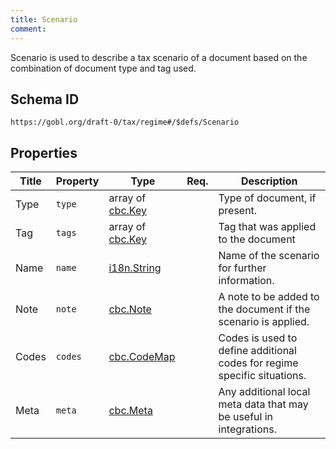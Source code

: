 ```yaml
---
title: Scenario
comment: 
---
```


Scenario is used to describe a tax scenario of a document based on the combination of document type and tag used.

## Schema ID

`https://gobl.org/draft-0/tax/regime#/$defs/Scenario`

## Properties

| Title | Property | Type                                 | Req. | Description                                                              |
|-------|----------|--------------------------------------|------|--------------------------------------------------------------------------|
| Type  | `type`   | array of [cbc.Key](/draft-0/cbc/key) |      | Type of document, if present.                                            |
| Tag   | `tags`   | array of [cbc.Key](/draft-0/cbc/key) |      | Tag that was applied to the document                                     |
| Name  | `name`   | [i18n.String](/draft-0/i18n/string)  |      | Name of the scenario for further information.                            |
| Note  | `note`   | [cbc.Note](/draft-0/cbc/note)        |      | A note to be added to the document if the scenario is applied.           |
| Codes | `codes`  | [cbc.CodeMap](/draft-0/cbc/code_map) |      | Codes is used to define additional codes for regime specific situations. |
| Meta  | `meta`   | [cbc.Meta](/draft-0/cbc/meta)        |      | Any additional local meta data that may be useful in integrations.       |

